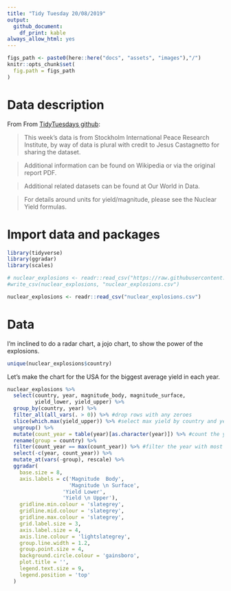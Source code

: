 ```yaml
---
title: "Tidy Tuesday 20/08/2019"
output:
  github_document: 
    df_print: kable
always_allow_html: yes
---
```


```r
figs_path <- paste0(here::here("docs", "assets", "images"),"/")
knitr::opts_chunk$set(
  fig.path = figs_path
)
```

# Data description

From From [TidyTuesdays github](https://github.com/rfordatascience/tidytuesday/tree/master/data/2019/2019-08-13):

> This week's data is from Stockholm International Peace Research Institute, by way of data is plural with credit to Jesus Castagnetto for sharing the dataset.

> Additional information can be found on Wikipedia or via the original report PDF.

> Additional related datasets can be found at Our World in Data.

> For details around units for yield/magnitude, please see the Nuclear Yield formulas.

# Import data and packages

```r
library(tidyverse)
library(ggradar)
library(scales)

# nuclear_explosions <- readr::read_csv("https://raw.githubusercontent.com/rfordatascience/tidytuesday/master/data/2019/2019-08-20/nuclear_explosions.csv")
#write_csv(nuclear_explosions, "nuclear_explosions.csv")

nuclear_explosions <- readr::read_csv("nuclear_explosions.csv")
```

# Data 

I'm inclined to do a radar chart, a jojo chart, to show the power of the explosions.

```r
unique(nuclear_explosions$country)
```

Let's make the chart for the USA for the biggest average yield in each year.

```r
nuclear_explosions %>% 
  select(country, year, magnitude_body, magnitude_surface,
         yield_lower, yield_upper) %>% 
  group_by(country, year) %>% 
  filter_all(all_vars(. > 0)) %>% #drop rows with any zeroes
  slice(which.max(yield_upper)) %>% #select max yield by country and year
  ungroup() %>% 
  mutate(count_year = table(year)[as.character(year)]) %>% #count the year apperarences
  rename(group = country) %>% 
  filter(count_year == max(count_year)) %>% #filter the year with most appearences
  select(-c(year, count_year)) %>% 
  mutate_at(vars(-group), rescale) %>% 
  ggradar(
    base.size = 8,
    axis.labels = c('Magnitude  Body', 
                    'Magnitude \n Surface',
                  'Yield Lower', 
                  'Yield \n Upper'),
    gridline.min.colour = 'slategrey',
    gridline.mid.colour = 'slategrey',
    gridline.max.colour = 'slategrey',
    grid.label.size = 3,
    axis.label.size = 4,
    axis.line.colour = 'lightslategrey',
    group.line.width = 1.2,
    group.point.size = 4,
    background.circle.colour = 'gainsboro',
    plot.title = '',
    legend.text.size = 9,
    legend.position = 'top'
  )


```

